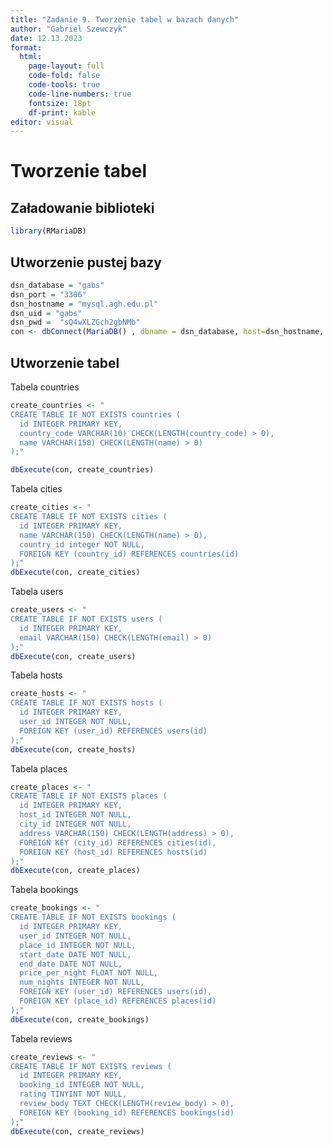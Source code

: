 ```yaml
---
title: "Zadanie 9. Tworzenie tabel w bazach danych"
author: "Gabriel Szewczyk"
date: 12.13.2023
format: 
  html:
    page-layout: full
    code-fold: false
    code-tools: true
    code-line-numbers: true
    fontsize: 18pt
    df-print: kable
editor: visual
---
```



# Tworzenie tabel

## Załadowanie biblioteki

```r
library(RMariaDB)
```

## Utworzenie pustej bazy

```r
dsn_database = "gabs"
dsn_port = "3306"
dsn_hostname = "mysql.agh.edu.pl"
dsn_uid = "gabs"
dsn_pwd =  "sQ4wXLZGch2gbNMb"
con <- dbConnect(MariaDB() , dbname = dsn_database, host=dsn_hostname, port=dsn_port, user=dsn_uid, password=dsn_pwd)
```

## Utworzenie tabel 
Tabela countries
```r
create_countries <- "
CREATE TABLE IF NOT EXISTS countries (
  id INTEGER PRIMARY KEY,
  country_code VARCHAR(10) CHECK(LENGTH(country_code) > 0),
  name VARCHAR(150) CHECK(LENGTH(name) > 0)
);"

dbExecute(con, create_countries)
```

Tabela cities
```r
create_cities <- "
CREATE TABLE IF NOT EXISTS cities (
  id INTEGER PRIMARY KEY,
  name VARCHAR(150) CHECK(LENGTH(name) > 0),
  country_id integer NOT NULL,
  FOREIGN KEY (country_id) REFERENCES countries(id)
);"
dbExecute(con, create_cities)
```

Tabela users
```r
create_users <- "
CREATE TABLE IF NOT EXISTS users (
  id INTEGER PRIMARY KEY,
  email VARCHAR(150) CHECK(LENGTH(email) > 0)
);"
dbExecute(con, create_users)
```

Tabela hosts
```r
create_hosts <- "
CREATE TABLE IF NOT EXISTS hosts (
  id INTEGER PRIMARY KEY,
  user_id INTEGER NOT NULL,
  FOREIGN KEY (user_id) REFERENCES users(id)
);"
dbExecute(con, create_hosts)
```

Tabela places
```r
create_places <- "
CREATE TABLE IF NOT EXISTS places (
  id INTEGER PRIMARY KEY,
  host_id INTEGER NOT NULL,
  city_id INTEGER NOT NULL, 
  address VARCHAR(150) CHECK(LENGTH(address) > 0),
  FOREIGN KEY (city_id) REFERENCES cities(id),
  FOREIGN KEY (host_id) REFERENCES hosts(id)
);"
dbExecute(con, create_places)
```

Tabela bookings
```r
create_bookings <- "
CREATE TABLE IF NOT EXISTS bookings (
  id INTEGER PRIMARY KEY,
  user_id INTEGER NOT NULL,
  place_id INTEGER NOT NULL, 
  start_date DATE NOT NULL,
  end_date DATE NOT NULL,
  price_per_night FLOAT NOT NULL,
  num_nights INTEGER NOT NULL,
  FOREIGN KEY (user_id) REFERENCES users(id),
  FOREIGN KEY (place_id) REFERENCES places(id)
);"
dbExecute(con, create_bookings)
```

Tabela reviews
```r
create_reviews <- "
CREATE TABLE IF NOT EXISTS reviews (
  id INTEGER PRIMARY KEY,
  booking_id INTEGER NOT NULL,
  rating TINYINT NOT NULL,
  review_body TEXT CHECK(LENGTH(review_body) > 0),
  FOREIGN KEY (booking_id) REFERENCES bookings(id)
);"
dbExecute(con, create_reviews)
```
